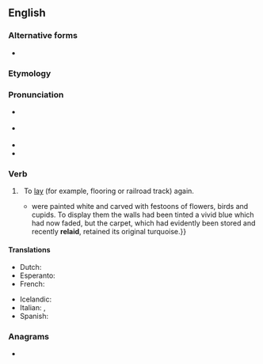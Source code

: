 {{also|relay}}
==English==

===Alternative forms===
* {{l|en|relay}}

===Etymology===
{{prefix|en|re|lay}}

===Pronunciation===
* {{a|UK}} {{IPA|/ˌɹiːˈleɪ/|lang=en}}
* {{a|US}} {{IPA|/ˌɹiˈleɪ/|lang=en}}
* {{rhymes|iːleɪ|lang=en}}
* {{homophones|lang=en|relay}}

===Verb===
{{en-verb|relays|relaying|relaid}}

# {{lb|en|transitive}}&nbsp; To [[lay]] (for example, flooring or railroad track) again.
#* {{quote-book|lang=en|year=1963|author={{w|Margery Allingham}}
|title={{w|The China Governess}}
|chapter=1|url=http://openlibrary.org/works/OL2004261W
|passage=The half-dozen pieces {{...}} were painted white and carved with festoons of flowers, birds and cupids. To display them the walls had been tinted a vivid blue which had now faded, but the carpet, which had evidently been stored and recently '''relaid''', retained its original turquoise.}}
#: {{ux|en|He had to '''re-lay''' the tiles because the cement was too dry.}}

====Translations====
{{trans-top|to lay again}}
* Dutch: {{t|nl|herleggen}}
* Esperanto: {{t|eo|remeti}}
* French: {{t+|fr|remettre}}
{{trans-mid}}
* Icelandic: {{t|is|endurleggja}}
* Italian: {{t|it|ricollocare}}, {{t+|it|rimettere}}
* Spanish: {{t+|es|reponer}}
{{trans-bottom}}

===Anagrams===
* {{anagrams|en|a=aelry|Arely|Early|Layer|Leary|Raley|Rayle|early|layer|leary}}